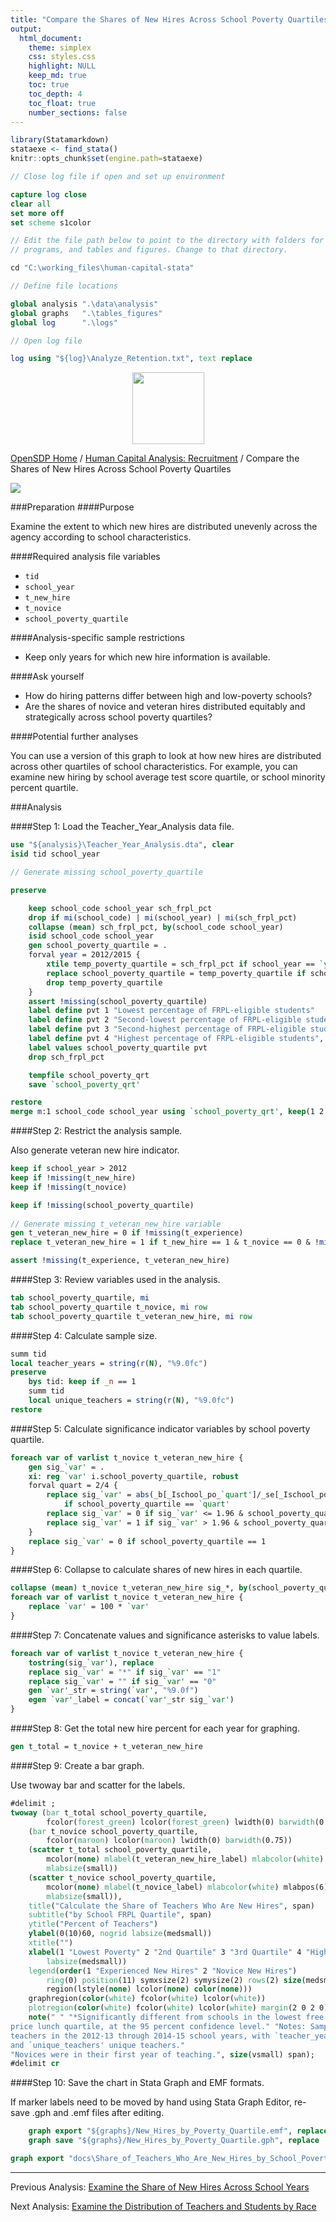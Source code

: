 ```yaml
---
title: "Compare the Shares of New Hires Across School Poverty Quartiles"
output: 
  html_document:
    theme: simplex
    css: styles.css
    highlight: NULL
    keep_md: true
    toc: true
    toc_depth: 4
    toc_float: true
    number_sections: false
---
```



```r
library(Statamarkdown)
stataexe <- find_stata()
knitr::opts_chunk$set(engine.path=stataexe)
```

```stata
// Close log file if open and set up environment

capture log close
clear all
set more off
set scheme s1color

// Edit the file path below to point to the directory with folders for data, logs,
// programs, and tables and figures. Change to that directory.

cd "C:\working_files\human-capital-stata"

// Define file locations

global analysis ".\data\analysis"
global graphs 	".\tables_figures"
global log 		".\logs"

// Open log file

log using "${log}\Analyze_Retention.txt", text replace

```

<div class="navbar navbar-default navbar-fixed-top" id="logo">
<div class="container">
<img src="OpenSDP-Banner_crimson.jpg" style="display: block; margin: 0 auto; height: 115px;">
</div>
</div>

[OpenSDP Home](http://opensdp.github.io) / [Human Capital Analysis: Recruitment](Human_Capital_Analysis_Recruitment.html) / Compare the Shares of New Hires Across School Poverty Quartiles

![](Share_of_Teachers_Who_Are_New_Hires_by_School_Poverty_Level.png)

###Preparation
####Purpose

Examine the extent to which new hires are distributed unevenly across the agency according to school characteristics.

####Required analysis file variables

 - `tid`
 - `school_year`
 - `t_new_hire`
 - `t_novice`
 - `school_poverty_quartile`


####Analysis-specific sample restrictions

 - Keep only years for which new hire information is available.


####Ask yourself

 - How do hiring patterns differ between high and low-poverty schools?
 - Are the shares of novice and veteran hires distributed equitably and strategically across school poverty quartiles?


####Potential further analyses

You can use a version of this graph to look at how new hires are distributed across other quartiles of school characteristics. For example, you can examine new hiring by school average test score quartile, or school minority percent quartile.


###Analysis

####Step 1: Load the Teacher_Year_Analysis data file.

```stata
use "${analysis}\Teacher_Year_Analysis.dta", clear
isid tid school_year
```

```stata
// Generate missing school_poverty_quartile

preserve

	keep school_code school_year sch_frpl_pct
	drop if mi(school_code) | mi(school_year) | mi(sch_frpl_pct)
	collapse (mean) sch_frpl_pct, by(school_code school_year)
	isid school_code school_year
	gen school_poverty_quartile = .
	forval year = 2012/2015 {
		xtile temp_poverty_quartile = sch_frpl_pct if school_year == `year', nq(4)
		replace school_poverty_quartile = temp_poverty_quartile if school_year == `year'
		drop temp_poverty_quartile
	}
	assert !missing(school_poverty_quartile)
	label define pvt 1 "Lowest percentage of FRPL-eligible students"
	label define pvt 2 "Second-lowest percentage of FRPL-eligible students" , add
	label define pvt 3 "Second-highest percentage of FRPL-eligible students" , add
	label define pvt 4 "Highest percentage of FRPL-eligible students", add
	label values school_poverty_quartile pvt
	drop sch_frpl_pct

	tempfile school_poverty_qrt
	save `school_poverty_qrt'

restore
merge m:1 school_code school_year using `school_poverty_qrt', keep(1 2 3) nogen	
```

####Step 2: Restrict the analysis sample.

Also generate veteran new hire indicator.

```stata
keep if school_year > 2012
keep if !missing(t_new_hire)
keep if !missing(t_novice)

keep if !missing(school_poverty_quartile)
	
// Generate missing t_veteran_new_hire variable
gen t_veteran_new_hire = 0 if !missing(t_experience)
replace t_veteran_new_hire = 1 if t_new_hire == 1 & t_novice == 0 & !missing(t_experience)

assert !missing(t_experience, t_veteran_new_hire)
```


####Step 3: Review variables used in the analysis.

```stata
tab school_poverty_quartile, mi
tab school_poverty_quartile t_novice, mi row
tab school_poverty_quartile t_veteran_new_hire, mi row
```


####Step 4: Calculate sample size.

```stata
summ tid
local teacher_years = string(r(N), "%9.0fc")
preserve 
	bys tid: keep if _n == 1
	summ tid
	local unique_teachers = string(r(N), "%9.0fc")
restore
```


####Step 5: Calculate significance indicator variables by school poverty quartile.

```stata
foreach var of varlist t_novice t_veteran_new_hire {
	gen sig_`var' = .
	xi: reg `var' i.school_poverty_quartile, robust
	forval quart = 2/4 {
		replace sig_`var' = abs(_b[_Ischool_po_`quart']/_se[_Ischool_po_`quart']) ///
			if school_poverty_quartile == `quart'
		replace sig_`var' = 0 if sig_`var' <= 1.96 & school_poverty_quartile ==`quart'
		replace sig_`var' = 1 if sig_`var' > 1.96 & school_poverty_quartile == `quart'
	}
	replace sig_`var' = 0 if school_poverty_quartile == 1
}	
```


####Step 6: Collapse to calculate shares of new hires in each quartile.

```stata
collapse (mean) t_novice t_veteran_new_hire sig_*, by(school_poverty_quartile)
foreach var of varlist t_novice t_veteran_new_hire {
	replace `var' = 100 * `var'
}
```


####Step 7: Concatenate values and significance asterisks to value labels.

```stata
foreach var of varlist t_novice t_veteran_new_hire {
	tostring(sig_`var'), replace
	replace sig_`var' = "*" if sig_`var' == "1"
	replace sig_`var' = "" if sig_`var' == "0"
	gen `var'_str = string(`var', "%9.0f")
	egen `var'_label = concat(`var'_str sig_`var')
}
```


####Step 8: Get the total new hire percent for each year for graphing.

```stata
gen t_total = t_novice + t_veteran_new_hire
```


####Step 9: Create a bar graph.

Use twoway bar and scatter for the labels.

```stata
#delimit ;
twoway (bar t_total school_poverty_quartile, 
		fcolor(forest_green) lcolor(forest_green) lwidth(0) barwidth(0.75))
	(bar t_novice school_poverty_quartile, 
		fcolor(maroon) lcolor(maroon) lwidth(0) barwidth(0.75)) 
	(scatter t_total school_poverty_quartile, 
		mcolor(none) mlabel(t_veteran_new_hire_label) mlabcolor(white) mlabpos(6)  
		mlabsize(small)) 
	(scatter t_novice school_poverty_quartile, 
		mcolor(none) mlabel(t_novice_label) mlabcolor(white) mlabpos(6)  
		mlabsize(small)), 
	title("Calculate the Share of Teachers Who Are New Hires", span) 
	subtitle("by School FRPL Quartile", span) 
	ytitle("Percent of Teachers") 
	ylabel(0(10)60, nogrid labsize(medsmall)) 
	xtitle("") 
	xlabel(1 "Lowest Poverty" 2 "2nd Quartile" 3 "3rd Quartile" 4 "Highest Poverty", 
		labsize(medsmall)) 
	legend(order(1 "Experienced New Hires" 2 "Novice New Hires")
		ring(0) position(11) symxsize(2) symysize(2) rows(2) size(medsmall) 
		region(lstyle(none) lcolor(none) color(none))) 
	graphregion(color(white) fcolor(white) lcolor(white)) 
	plotregion(color(white) fcolor(white) lcolor(white) margin(2 0 2 0))
	note(" " "*Significantly different from schools in the lowest free and reduced 
price lunch quartile, at the 95 percent confidence level." "Notes: Sample includes 
teachers in the 2012-13 through 2014-15 school years, with `teacher_years' teacher years 
and `unique_teachers' unique teachers."
"Novices were in their first year of teaching.", size(vsmall) span);
#delimit cr
```


####Step 10: Save the chart in Stata Graph and EMF formats.

If marker labels need to be moved by hand using Stata Graph Editor, re-save .gph and .emf files after editing.

```stata
	graph export "${graphs}/New_Hires_by_Poverty_Quartile.emf", replace 
	graph save "${graphs}/New_Hires_by_Poverty_Quartile.gph", replace 
```

```stata
graph export "docs\Share_of_Teachers_Who_Are_New_Hires_by_School_Poverty_Level.png", replace
```

---

Previous Analysis: [Examine the Share of New Hires Across School Years](Share_of_Teachers_Who_Are_New_Hires_by_School_Year.html)

Next Analysis: [Examine the Distribution of Teachers and Students by Race](Share_of_Teachers_and_Students_by_Race.html)
